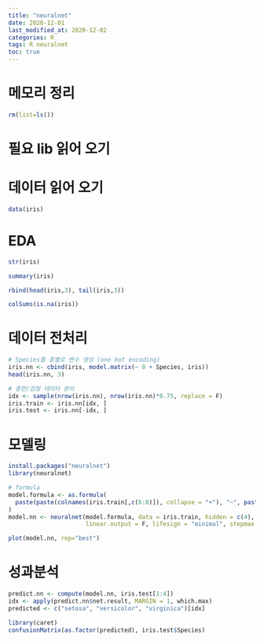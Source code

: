 ```yaml
---
title: "neuralnet"
date: 2020-12-01 
last_modified_at: 2020-12-02
categories: R
tags: R neuralnet
toc: true  
---
```


# 메모리 정리
```r
rm(list=ls())
```

# 필요 lib 읽어 오기

# 데이터 읽어 오기
```r
data(iris)
```

# EDA
```r
str(iris)
```
```r
summary(iris)
```
```r
rbind(head(iris,3), tail(iris,3))
```

```r
colSums(is.na(iris))
```

# 데이터 전처리
```r
# Species를 종별로 변수 생성 (one hot encoding)
iris.nn <- cbind(iris, model.matrix(~ 0 + Species, iris))
head(iris.nn, 3)
```

```r
# 훈련/검정 데이터 분리
idx <- sample(nrow(iris.nn), nrow(iris.nn)*0.75, replace = F)
iris.train <- iris.nn[idx, ]
iris.test <- iris.nn[-idx, ]
```

# 모델링
```r
install.packages("neuralnet")
library(neuralnet)

# formula
model.formula <- as.formula(
  paste(paste(colnames(iris.train[,c(6:8)]), collapse = "+"), "~", paste(colnames(iris.train[,c(1:4)]), collapse = "+"))
)
model.nn <- neuralnet(model.formula, data = iris.train, hidden = c(4), rep = 5, err.fct = "ce",
                      linear.output = F, lifesign = "minimal", stepmax = 1000000, threshold = 0.001)
```
```r
plot(model.nn, rep="best")
```

# 성과분석
```r
predict.nn <- compute(model.nn, iris.test[1:4])
idx <- apply(predict.nn$net.result, MARGIN = 1, which.max)
predicted <- c("setosa", "versicolor", "virginica")[idx]
```

```r
library(caret)
confusionMatrix(as.factor(predicted), iris.test$Species)
```

